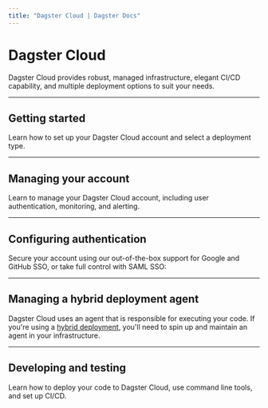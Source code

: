 ```yaml
---
title: "Dagster Cloud | Dagster Docs"
---
```


# Dagster Cloud

Dagster Cloud provides robust, managed infrastructure, elegant CI/CD capability, and multiple deployment options to suit your needs.

---

## Getting started

Learn how to set up your Dagster Cloud account and select a deployment type.

<ArticleList>
  <ArticleListItem
    title="Getting started with Dagster Cloud"
    href="/dagster-cloud/getting-started"
  ></ArticleListItem>
  <ArticleListItem
    title="Serverless deployments in Dagster Cloud"
    href="/dagster-cloud/deployment/serverless"
  ></ArticleListItem>
  <ArticleListItem
    title="Hybrid deployments in Dagster Cloud"
    href="/dagster-cloud/deployment/hybrid"
  ></ArticleListItem>
</ArticleList>

---

## Managing your account

Learn to manage your Dagster Cloud account, including user authentication, monitoring, and alerting.

<ArticleList>
  <ArticleListItem
    title="Managing users"
    href="/dagster-cloud/account/managing-users"
  ></ArticleListItem>
  <ArticleListItem
    title="Managing user and agent tokens"
    href="/dagster-cloud/account/managing-user-agent-tokens"
  ></ArticleListItem>
  <ArticleListItem
    title="Setting up alerts"
    href="/dagster-cloud/account/setting-up-alerts"
  ></ArticleListItem>
</ArticleList>

---

## Configuring authentication

Secure your account using our out-of-the-box support for Google and GitHub SSO, or take full control with SAML SSO:

<ArticleList>
  <ArticleListItem
    href="/dagster-cloud/account/authentication/setting-up-azure-ad-saml-sso"
    title="Azure Active Directory"
  ></ArticleListItem>
  <ArticleListItem
    href="/dagster-cloud/account/authentication/setting-up-google-workspace-saml-sso"
    title="Google Workspace"
  ></ArticleListItem>
  <ArticleListItem
    href="/dagster-cloud/account/authentication/setting-up-okta-saml-sso"
    title="Okta"
  ></ArticleListItem>
  <ArticleListItem
    href="/dagster-cloud/account/authentication/setting-up-onelogin-saml-sso"
    title="OneLogin"
  ></ArticleListItem>
  <ArticleListItem
    href="/dagster-cloud/account/authentication/setting-up-pingone-saml-sso"
    title="PingOne"
  ></ArticleListItem>
</ArticleList>

---

## Managing a hybrid deployment agent

Dagster Cloud uses an agent that is responsible for executing your code. If you're using a [hybrid deployment](/dagster-cloud/deployment/hybrid), you'll need to spin up and maintain an agent in your infrastructure.

<ArticleList>
  <ArticleListItem
    href="/dagster-cloud/deployment/agents/amazon-ecs"
    title="Amazon Elastic Container Service (ECS) agents"
  ></ArticleListItem>
  <ArticleListItem
    href="/dagster-cloud//deployment/agents/docker"
    title="Docker agents"
  ></ArticleListItem>
  <ArticleListItem
    href="/dagster-cloud/deployment/agents/kubernetes"
    title="Kubernetes agents"
  ></ArticleListItem>
  <ArticleListItem
    href="/dagster-cloud/deployment/agents/local"
    title="Local agents"
  ></ArticleListItem>
  <ArticleListItem
    href="/dagster-cloud/deployment/agents/customizing-configuration"
    title="Customizing agent configuration"
  ></ArticleListItem>
  <ArticleListItem
    href="/dagster-cloud/deployment/agents/running-multiple-agents"
    title="Running multiple agents"
  ></ArticleListItem>
</ArticleList>

---

## Developing and testing

Learn how to deploy your code to Dagster Cloud, use command line tools, and set up CI/CD.

<ArticleList>
  <ArticleListItem
    title="Using the Dagster Cloud CLI"
    href="/dagster-cloud/developing-testing/dagster-cloud-cli"
  ></ArticleListItem>
  <ArticleListItem
    title="Adding code locations"
    href="/dagster-cloud/developing-testing/code-locations"
  ></ArticleListItem>
  <ArticleListItem
    title="Using Branch Deployments"
    href="/dagster-cloud/developing-testing/branch-deployments"
  ></ArticleListItem>
</ArticleList>
